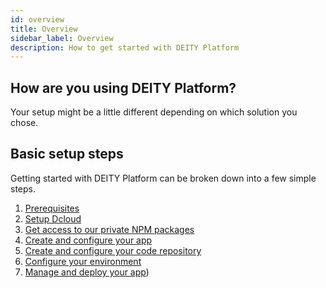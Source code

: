 ```yaml
---
id: overview
title: Overview
sidebar_label: Overview
description: How to get started with DEITY Platform
---
```



## How are you using DEITY Platform?

Your setup might be a little different depending on which solution you chose.

<Solutions />

## Basic setup steps

Getting started with DEITY Platform can be broken down into a few simple steps.

1. [Prerequisites](prerequisites)
2. [Setup Dcloud](dcloud)
3. [Get access to our private NPM packages](npm)
4. [Create and configure your app](create)
5. [Create and configure your code repository](repository)
6. [Configure your environment](configure)
7. [Manage and deploy your app](/docs/platform/deployment/overview))
